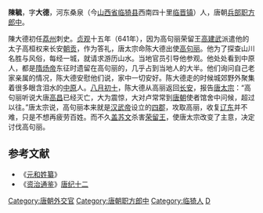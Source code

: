 '''陳毓'''，字'''大德'''，河东桑泉（今[[山西省|山西省]][[临猗县|临猗县]]西南四十里[[临晋镇|临晋镇]]）人，唐朝[[兵部|兵部]][[职方郎中|职方郎中]]。

陳大德初任[[荔州|荔州]]刺史。[[貞觀_(唐朝)|贞观]]十五年（641年），因为高句丽荣留王[[高建武|高建武]]派遣他的太子高桓权来长安[[朝贡|朝贡]]，作为答礼，唐太宗命陈大德出使[[高句丽|高句丽]]。他为了探查山川名胜与风俗，每经一城，就请求游历山水。当地官员引导他参观。他处处看到中原人，都是[[隋炀帝|隋炀帝]]东征时遗留在高句丽的，几乎占到当地人的大半。他们询问自己老家亲属的情况，陈大德安慰他们说，家中一切安好。陈大德走的时候城郊野外聚集着很多眼含泪水的[[中原|中原]]人。[[八月初十|八月初十]]，陈大德从高丽返回[[长安|长安]]，报告[[唐太宗|唐太宗]]：“高句丽听说大唐[[高昌|高昌]]已经灭亡，大为震惊，大对卢常常到[[唐朝|唐朝]]使者馆舍中问候，超过以往。”唐太宗说，高句丽本来就是[[汉武帝|汉武帝]]设立的[[汉四郡|四郡]]，攻取高丽，收复[[辽东|辽东]]并不难，只是不想再疲劳百姓。而不久[[盖苏文|盖苏文]]杀害[[荣留王|荣留王]]，使唐太宗改变了主意，决定讨伐高句丽。

==参考文献==
*《[[元和姓纂|元和姓纂]]》
*《[[资治通鉴|资治通鉴]]》[[s:資治通鑑/卷196|唐纪十二]]

{{唐朝官员小作品}}
{{DEFAULTSORT:C}}
[[Category:唐朝外交官|Category:唐朝外交官]]
[[Category:唐朝职方郎中|Category:唐朝职方郎中]]
[[Category:临猗人|Category:临猗人]]
[[Category:陈姓|D]]
